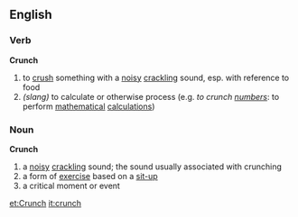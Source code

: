 ==English==
===Verb===
'''Crunch'''
# to [[crush]] something with a [[noisy]] [[crackling]] sound, esp. with reference to food
# ''(slang)'' to calculate or otherwise process (e.g. ''to crunch [[number]]s'': to perform [[mathematical]] [[calculation]]s)

===Noun===
'''Crunch'''
# a [[noisy]] [[crackling]] sound; the sound usually associated with crunching
# a form of [[exercise]] based on a [[sit-up]]
# a critical moment or event

[[et:Crunch]]
[[it:crunch]]